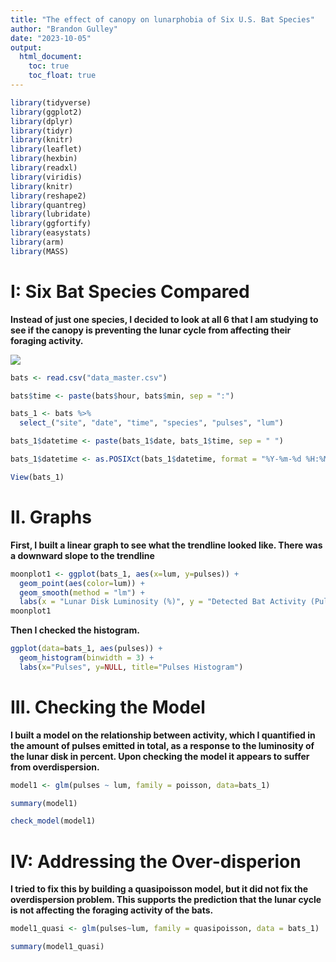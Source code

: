 ```yaml
---
title: "The effect of canopy on lunarphobia of Six U.S. Bat Species"
author: "Brandon Gulley"
date: "2023-10-05"
output: 
  html_document:
    toc: true
    toc_float: true
---
```


```r

library(tidyverse)
library(ggplot2)
library(dplyr)
library(tidyr)
library(knitr)      
library(leaflet)
library(hexbin)
library(readxl)
library(viridis)
library(knitr)
library(reshape2)
library(quantreg)
library(lubridate)
library(ggfortify)
library(easystats)
library(arm)
library(MASS)

```

# I: Six Bat Species Compared

**Instead of just one species, I decided to look at all 6 that I am studying to see if the canopy is preventing the lunar cycle from affecting their foraging activity.**

![](Images/untitled.png)

```r

bats <- read.csv("data_master.csv")

bats$time <- paste(bats$hour, bats$min, sep = ":")

bats_1 <- bats %>% 
  select_("site", "date", "time", "species", "pulses", "lum")

bats_1$datetime <- paste(bats_1$date, bats_1$time, sep = " ")

bats_1$datetime <- as.POSIXct(bats_1$datetime, format = "%Y-%m-%d %H:%M:%S")

View(bats_1)

```

# II. Graphs

**First, I built a linear graph to see what the trendline looked like. There was a downward slope to the trendline**

```r

moonplot1 <- ggplot(bats_1, aes(x=lum, y=pulses)) +
  geom_point(aes(color=lum)) +
  geom_smooth(method = "lm") +
  labs(x = "Lunar Disk Luminosity (%)", y = "Detected Bat Activity (Pulses)", title = "Bat Activity in Response to Lunar Cycle")
moonplot1

```

**Then I checked the histogram.**

```r

ggplot(data=bats_1, aes(pulses)) + 
  geom_histogram(binwidth = 3) + 
  labs(x="Pulses", y=NULL, title="Pulses Histogram")

```

# III. Checking the Model

**I built a model on the relationship between activity, which I quantified in the amount of pulses emitted in total, as a response to the luminosity of the lunar disk in percent. Upon checking the model it appears to suffer from overdispersion.**

```r

model1 <- glm(pulses ~ lum, family = poisson, data=bats_1)

summary(model1)

check_model(model1)

```

# IV: Addressing the Over-disperion

**I tried to fix this by building a quasipoisson model, but it did not fix the overdispersion problem. This supports the prediction that the lunar cycle is not affecting the foraging activity of the bats.**

```r

model1_quasi <- glm(pulses~lum, family = quasipoisson, data = bats_1)

```

```r

summary(model1_quasi)

```
